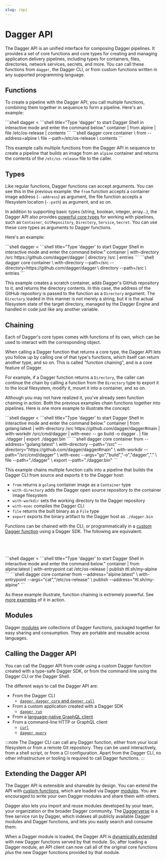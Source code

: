 ```yaml
---
slug: /api
---
```


# Dagger API

The Dagger API is an unified interface for composing Dagger pipelines. It provides a set of core functions and core types for creating and managing application delivery pipelines, including types for containers, files, directories, network services, secrets, and more. You can call these functions from `dagger`, the Dagger CLI, or from custom functions written in any supported programming language.

## Functions

To create a pipeline with the Dagger API, you call multiple functions, combining them together in sequence to form a pipeline. Here's an example:

<Tabs groupId="shell">
<TabItem value="System shell">
```shell
dagger <<EOF
container |
  from alpine |
  file /etc/os-release |
  contents
EOF
```
</TabItem>
<TabItem value="Dagger Shell">
```shell title="Type 'dagger' to start Dagger Shell in interactive mode and enter the command below."
container | from alpine | file /etc/os-release | contents
```
</TabItem>
<TabItem value="Dagger CLI">
```shell
dagger core container \
  from --address=alpine \
  file --path=/etc/os-release \
  contents
```
</TabItem>
</Tabs>

This example calls multiple functions from the Dagger API in sequence to create a pipeline that builds an image from an `alpine` container and returns the contents of the `/etc/os-release` file to the caller.

## Types

Like regular functions, Dagger functions can accept arguments. You can see this in the previous example: the `from` function accepts a container image address (`--address`) as argument, the file function accepts a filesystem location (`--path`) as argument, and so on.

In addition to supporting basic types (string, boolean, integer, array...), the Dagger API also provides [powerful core types](./types.mdx) for working with pipelines, such as `Container`, `GitRepository`, `Directory`, `Service`, `Secret`. You can use these core types as arguments to Dagger functions.

Here's an example:

<Tabs groupId="shell">
<TabItem value="System shell">
```shell
dagger <<EOF
container |
  with-directory /src https://github.com/dagger/dagger |
  directory /src |
  entries
EOF
```
</TabItem>
<TabItem value="Dagger Shell">
```shell title="Type 'dagger' to start Dagger Shell in interactive mode and enter the command below."
container | with-directory /src https://github.com/dagger/dagger | directory /src | entries
```
</TabItem>
<TabItem value="Dagger CLI">
```shell
dagger core container \
  with-directory --path=/src --directory=https://github.com/dagger/dagger \
  directory --path=/src \
  entries
```
</TabItem>
</Tabs>

This example creates a scratch container, adds Dagger's GitHub repository to it, and returns the directory contents. In this case, the address of the GitHub repository is passed to the function as a `Directory` argument. The `Directory` loaded in this manner is not merely a string, but it is the actual filesystem state of the target directory, managed by the Dagger Engine and handled in code just like any another variable.

## Chaining

Each of Dagger's core types comes with functions of its own, which can be used to interact with the corresponding object.

When calling a Dagger function that returns a core type, the Dagger API lets you follow up by calling one of that type's functions, which itself can return another type, and so on. This is called "function chaining", and is a core feature of Dagger.

For example, if a Dagger function returns a `Directory`, the caller can continue the chain by calling a function from the `Directory` type to export it to the local filesystem, modify it, mount it into a container, and so on.

Although you may not have realized it, you've already seen function chaining in action. Both the previous examples chain functions together into pipelines. Here is one more example to illustrate the concept:

<Tabs groupId="shell">
<TabItem value="System shell">
```shell
dagger <<EOF
container |
  from golang:latest |
  with-directory /src https://github.com/dagger/dagger#main |
  with-workdir /src/cmd/dagger |
  with-exec -- go build -o dagger . |
  file ./dagger |
  export ./dagger.bin
EOF
```
</TabItem>
<TabItem value="Dagger Shell">
```shell title="Type 'dagger' to start Dagger Shell in interactive mode and enter the command below."
container | from golang:latest | with-directory /src https://github.com/dagger/dagger#main |
  with-workdir /src/cmd/dagger | with-exec -- go build -o dagger . |
  file ./dagger | export ./dagger.bin
```
</TabItem>
<TabItem value="Dagger CLI">
```shell
dagger core container from --address="golang:latest" \
  with-directory --path="/src" --directory="https://github.com/dagger/dagger#main" \
  with-workdir --path="/src/cmd/dagger" \
  with-exec --args="go","build","-o","dagger","." \
  file --path="./dagger" \
  export --path="./dagger.bin"
```
</TabItem>
</Tabs>

This example chains multiple function calls into a pipeline that builds the Dagger CLI from source and exports it to the Dagger host:
- `from` returns a `golang` container image as a `Container` type
- `with-directory` adds the Dagger open source repository to the container image filesystem
- `with-workdir` sets the working directory to the Dagger repository
- `with-exec` compiles the Dagger CLI
- `file` returns the built binary as a `File` type
- `export` exports the binary artifact to the Dagger host as `./dagger.bin`

Functions can be chained with the CLI, or programmatically in a [custom Dagger function](./custom-functions.mdx) using a Dagger SDK. The following are equivalent:

<Tabs groupId="language">
<TabItem value="Go">

```go file=./snippets/chaining/go/main.go
```

</TabItem>
<TabItem value="Python">

```python file=./snippets/chaining/python/main.py
```

</TabItem>
<TabItem value="TypeScript">

```typescript file=./snippets/chaining/typescript/index.ts
```

</TabItem>
<TabItem value="PHP">

```php file=./snippets/chaining/php/src/MyModule.php
```

</TabItem>
<TabItem value="System shell">
```shell
dagger <<EOF
container |
  from alpine:latest |
  with-entrypoint  cat /etc/os-release |
  publish ttl.sh/my-alpine
EOF
```
</TabItem>
<TabItem value="Dagger Shell">
```shell title="Type 'dagger' to start Dagger Shell in interactive mode and enter the command below."
container | from alpine:latest | with-entrypoint  cat /etc/os-release | publish ttl.sh/my-alpine
```
</TabItem>
<TabItem value="Dagger CLI">
```shell
dagger core container from --address="alpine:latest" \
  with-entrypoint --args="cat","/etc/os-release" \
  publish --address="ttl.sh/my-alpine"
```
</TabItem>
</Tabs>

As these example illustrate, function chaining is extremely powerful. See [more examples](./chaining.mdx) of it in action.

## Modules

Dagger [modules](../features/modules.mdx) are collections of Dagger functions, packaged together for easy sharing and consumption. They are portable and reusable across languages.

## Calling the Dagger API

You can call the Dagger API from code using a custom Dagger function created with a type-safe Dagger SDK, or from the command line using the Dagger CLI or the Dagger Shell.

The different ways to call the Dagger API are:

- From the Dagger CLI
  - [`dagger`, `dagger core` and `dagger call`](./clients-cli.mdx)
- From a custom application created with a Dagger SDK
  - [`dagger run`](./clients-sdk.mdx#custom-applications)
- From a [language-native GraphQL client](./clients-http.mdx#language-native-http-clients)
- From a command-line HTTP or GraphQL client
  - [`curl`](./clients-http.mdx#command-line-http-clients)
  - [`dagger query`](./clients-http.mdx#dagger-cli)

:::note
The Dagger CLI can call any Dagger function, either from your local filesystem or from a remote Git repository. They can be used interactively, from a shell script, or from a CI configuration. Apart from the Dagger CLI, no other infrastructure or tooling is required to call Dagger functions.
:::

## Extending the Dagger API

The Dagger API is extensible and shareable by design. You can extend the API with [custom functions](./custom-functions.mdx), which are loaded via Dagger [modules](../features/modules.mdx). You are encouraged to write your own Dagger modules and share them with others.

Dagger also lets you import and reuse modules developed by your team, your organization or the broader Dagger community. The [Daggerverse](https://daggerverse.dev) is a free service run by Dagger, which indexes all publicly available Dagger modules and Dagger functions, and lets you easily search and consume them.

When a Dagger module is loaded, the Dagger API is [dynamically extended](./internals.mdx#api-extension-with-dagger-functions) with new Dagger functions served by that module. So, after loading a Dagger module, an API client can now call all of the original core functions _plus_ the new Dagger functions provided by that module.
